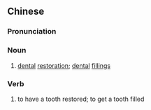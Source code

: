 {{also|补牙}}
==Chinese==
{{zh-forms|s=补牙}}

===Pronunciation===
{{zh-pron
|m=bǔyá
|cat=n,v
}}

===Noun===
{{zh-noun}}

# [[dental]] [[restoration]]; [[dental]] [[filling]]s

===Verb===
{{zh-verb}}

# to have a tooth restored; to get a tooth filled